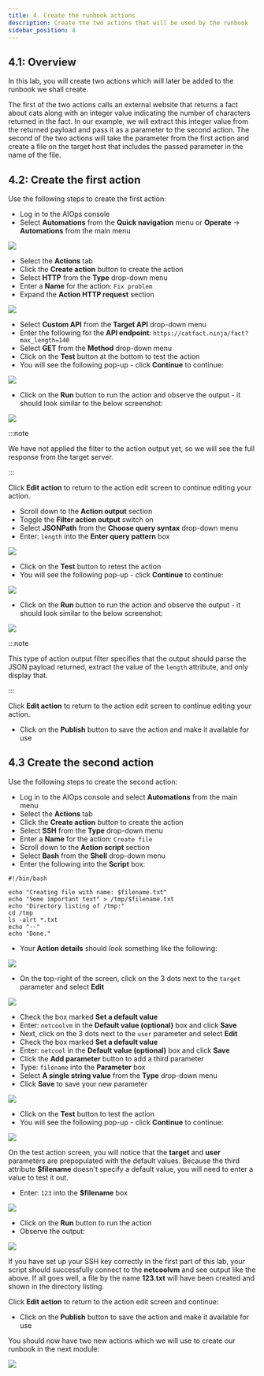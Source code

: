 ```yaml
---
title: 4. Create the runbook actions
description: Create the two actions that will be used by the runbook
sidebar_position: 4
---
```


## 4.1: Overview

In this lab, you will create two actions which will later be added to the runbook we shall create.

The first of the two actions calls an external website that returns a fact about cats along with an integer value indicating the number of characters returned in the fact. In our example, we will extract this integer value from the returned payload and pass it as a parameter to the second action. The second of the two actions will take the parameter from the first action and create a file on the target host that includes the passed parameter in the name of the file.

## 4.2: Create the first action

Use the following steps to create the first action:

- Log in to the AIOps console
- Select **Automations** from the **Quick navigation** menu or **Operate** → **Automations** from the main menu

![](images/operate_menu.png)

- Select the **Actions** tab
- Click the **Create action** button to create the action
- Select **HTTP** from the **Type** drop-down menu
- Enter a **Name** for the action: `Fix problem`
- Expand the **Action HTTP request** section

![](images/expand_http_section.png)

- Select **Custom API** from the **Target API** drop-down menu
- Enter the following for the **API endpoint**: `https://catfact.ninja/fact?max_length=140`
- Select **GET** from the **Method** drop-down menu
- Click on the **Test** button at the bottom to test the action
- You will see the following pop-up - click **Continue** to continue:

![](images/test_action.png)

- Click on the **Run** button to run the action and observe the output - it should look similar to the below screenshot:

![](images/unfiltered-cat-fact.png)

:::note

We have not applied the filter to the action output yet, so we will see the full response from the target server.

:::

Click **Edit action** to return to the action edit screen to continue editing your action.

- Scroll down to the **Action output** section
- Toggle the **Filter action output** switch on
- Select **JSONPath** from the **Choose query syntax** drop-down menu
- Enter: `length` into the **Enter query pattern** box

![](images/action_output.png)

- Click on the **Test** button to retest the action
- You will see the following pop-up - click **Continue** to continue:

![](images/test_action.png)

- Click on the **Run** button to run the action and observe the output - it should look similar to the below screenshot:

![](images/filtered-cat-fact.png)

:::note

This type of action output filter specifies that the output should parse the JSON payload returned, extract the value of the `length` attribute, and only display that.

:::

Click **Edit action** to return to the action edit screen to continue editing your action.

- Click on the **Publish** button to save the action and make it available for use

## 4.3 Create the second action

Use the following steps to create the second action:

- Log in to the AIOps console and select **Automations** from the main menu
- Select the **Actions** tab
- Click the **Create action** button to create the action
- Select **SSH** from the **Type** drop-down menu
- Enter a **Name** for the action: `Create file`
- Scroll down to the **Action script** section
- Select **Bash** from the **Shell** drop-down menu
- Enter the following into the **Script** box:
```
#!/bin/bash

echo "Creating file with name: $filename.txt"
echo "Some important text" > /tmp/$filename.txt
echo "Directory listing of /tmp:"
cd /tmp
ls -alrt *.txt
echo "--"
echo "Done."
```
- Your **Action details** should look something like the following:

![](images/action_details.png)

- On the top-right of the screen, click on the 3 dots next to the `target` parameter and select **Edit**

![](images/2parameters.png)

- Check the box marked **Set a default value**
- Enter: `netcoolvm` in the **Default value (optional)** box and click **Save**
- Next, click on the 3 dots next to the `user` parameter and select **Edit**
- Check the box marked **Set a default value**
- Enter: `netcool` in the **Default value (optional)** box and click **Save**
- Click the **Add parameter** button to add a third parameter
- Type: `filename` into the **Parameter** box
- Select **A single string value** from the **Type** drop-down menu
- Click **Save** to save your new parameter

![](images/3parameters.png)

- Click on the **Test** button to test the action
- You will see the following pop-up - click **Continue** to continue:

![](images/test_action.png)

On the test action screen, you will notice that the **target** and **user** parameters are prepopulated with the default values. Because the third attribute **$filename** doesn't specify a default value, you will need to enter a value to test it out.

- Enter: `123` into the **$filename** box

![](images/test-action-2.png)

- Click on the **Run** button to run the action
- Observe the output:

![](images/test-action-2-run.png)

If you have set up your SSH key correctly in the first part of this lab, your script should successfully connect to the **netcoolvm** and see output like the above. If all goes well, a file by the name **123.txt** will have been created and shown in the directory listing.

Click **Edit action** to return to the action edit screen and continue:

- Click on the **Publish** button to save the action and make it available for use

You should now have two new actions which we will use to create our runbook in the next module:

![](images/2actions.png)




